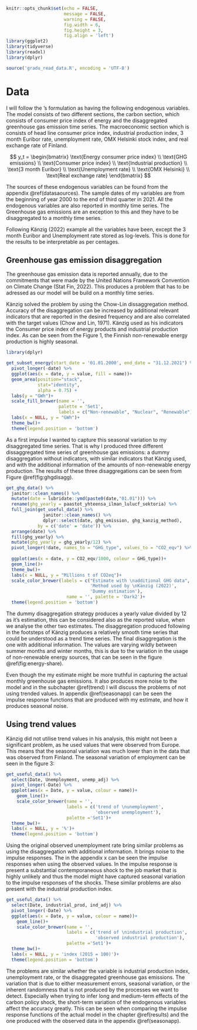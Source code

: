 ```r
knitr::opts_chunk$set(echo = FALSE,
                      message = FALSE,
                      warning = FALSE,
                      fig.width = 6,
                      fig.height = 3,
                      fig.align = 'left')
library(ggplot2)
library(tidyverse)
library(readxl)
library(dplyr)

source('gradu_read_data.R', encoding = 'UTF-8')
```

# Data

I will follow the \citeauthor{kaenzig2022}'s formulation as having the following endogenous variables. The model consists of two different sections, the carbon section, which consists of consumer price index of energy and the disaggregated greenhouse gas emission time series. The macroeconomic section which is consists of head line consumer price index, industrial production index, 3 month Euribor rate, unemployment rate, OMX Helsinki stock index, and real exchange rate of Finland.


$$
y_t =
\begin{bmatrix}
\text{Energy consumer price index} \\
\text{GHG emissions} \\
\text{Consumer price index} \\
\text{Industrial production} \\
\text{3 month Euribor} \\
\text{Unemployment rate} \\
\text{OMX Helsinki} \\
\text{Real exchange rate}
\end{bmatrix}
$$

The sources of these endogenous variables can be found from the appendix \@ref(datasaources). The sample dates of my variables are from the beginning of year 2000 to the end of third quarter in 2021. All the endogenous variables are also reported in monthly time series. The Greenhouse gas emissions are an exception to this and they have to be disaggregated to a monthly time series.    

Following Känzig (2022) example all the variables have been, except the 3 month Euribor and Unemployment rate stored as log-levels. This is done for the results to be interpretable as per centages.

## Greenhouse gas emission disaggregation

The greenhouse gas emission data is reported annually, due to the commitments that were made by the United Nations Framework Convention on Climate Change (Stat Fin, 2022). This produces a problem that has to be adressed as our model will be build on a monthly time series. 

Känzig solved the problem by using the Chow-Lin dissaggregation method. Accuracy of the disaggregation can be increased by additional relevant indicators that are reported in the desired frequency and are also correlated with the target values (Chow and Lin, 1971). Känzig used as his indicators the Consumer price index of energy products and industrial production index. As can be seen from the Figure 1, the Finnish non-renewable energy production is highly seasonal.   

```r

library(dplyr)

get_subset_energy(start_date = '01.01.2000', end_date = "31.12.2021") %>%
  pivot_longer(-date) %>%
  ggplot(aes(x = date, y = value, fill = name))+
  geom_area(position="stack", 
            stat="identity",
            alpha = 0.75) +
  labs(y = "GWh")+
  scale_fill_brewer(name = '',
                    palette = 'Set1',
                    labels = c("Non-renewable", "Nuclear", "Renewable"))+
  labs(x = NULL, y = "GWh")+
  theme_bw()+
  theme(legend.position = 'bottom')

```



As a first impulse I wanted to capture this seasonal variation to my disaggregated time series. That is why I produced three different dissaggregated time series of greenhouse gas emissions: a dummy disaggregation without indicators, with similar indicators that Känzig used, and with the additional information of the amounts of non-renewable energy production. The results of these three disaggregations can be seen from Figure \@ref(fig:ghgdisagg).



```r
 
get_ghg_data() %>%
  janitor::clean_names() %>% 
  mutate(date = lubridate::ymd(paste0(date,"01.01"))) %>%
  rename(ghg_yearly = paastot_yhteensa_ilman_lulucf_sektoria) %>%
  full_join(get_useful_data() %>%
              janitor::clean_names() %>% 
              dplyr::select(date, ghg_emission, ghg_kanzig_method), 
            by = c('date' = 'date')) %>%
  arrange(date) %>%
  fill(ghg_yearly) %>%
  mutate(ghg_yearly = ghg_yearly/12) %>%
  pivot_longer(!date, names_to = "GHG_type", values_to = "CO2_eqv") %>% 
  
  ggplot(aes(x = date, y = CO2_eqv/1000, colour = GHG_type))+
  geom_line()+
  theme_bw()+
  labs(x = NULL, y = "Millions t of CO2eq")+
  scale_color_brewer(labels = c("Estimate with \nadditional GHG data",
                                'Method used by \nKänzig (2022)',
                                'Dummy estimation'),
                       name = '', palette = 'Dark2')+
  theme(legend.position = 'bottom')

```


The dummy disaggregation strategy produces a yearly value divided by 12 as it's estimation, this can be considered also as the reported value, when we analyse the other two estimates. The disaggregation produced following in the footsteps of Känzig produces a relatively smooth time series that could be understood as a trend time series. The final disaggregation is the one with additional information. The values are varying wildly between summer months and winter months, this is due to the variation in the usage of non-renewable energy sources, that can be seen in the figure \@ref(fig:energy-share).

Even though the my estimate might be more truthful in capturing the actual monthly greenhouse gas emissions. It also produces more noise to the model and in the subchapter \@ref(trend) I will discuss the problems of not using trended values. In appendix \@ref(seasonapp) can be seen the impulse response functions that are produced with my estimate, and how it produces seasonal noise.

## Using trend values {#trend}

Känzig did not utilise trend values in his analysis, this might not been a significant problem, as he used values that were observed from Europe. This means that the seasonal variation was much lower than in the data that was observed from Finland. The seasonal variation of employment can be seen in the figure 3:

```r

get_useful_data() %>%
  select(Date, Unemployment, unemp_adj) %>% 
  pivot_longer(-Date) %>% 
  ggplot(aes(x = Date, y = value, colour = name))+
    geom_line()+
    scale_color_brewer(name = '',
                       labels = c('trend of \nunemployment',
                                  'observed unemployment'),
                       palette ='Set1')+
  theme_bw()+
  labs(x = NULL, y = '%')+
  theme(legend.position = 'bottom')
```


Using the original observed unemployment rate bring similar problems as using the disaggregation with additional information. It brings noise to the impulse responses. The in the appendix x can be seen the impulse responses when using the observed values. In the impulse response is present a substantial contemporaneous shock to the job market that is highly unlikely and thus the model might have captured seasonal variation to the impulse responses of the shocks. These similar problems are also present with the industrial production index.

```r

get_useful_data() %>%
  select(Date, industrial_prod, ind_adj) %>% 
  pivot_longer(-Date) %>% 
  ggplot(aes(x = Date, y = value, colour = name))+
    geom_line()+
    scale_color_brewer(name = '',
                       labels = c('trend of \nindustrial production',
                                  'observed industrial production'),
                       palette ='Set1')+
  theme_bw()+
  labs(x = NULL, y = 'index (2015 = 100)')+
  theme(legend.position = 'bottom')

```

The problems are similar whether the variable is industrial production index, unemployment rate, or the disaggregated greenhouse gas emissions. The variation that is due to either measurement errors, seasonal variation, or the inherent randomness that is not produced by the processes we want to detect. Especially when trying to infer long and medium-term effects of the carbon policy shock, the short-term variation of the endogenous variables affect the accuracy greatly. This can be seen when comparing the impulse response functions of the actual model in the chapter \@ref(results) and the one produced with the observed data in the appendix \@ref(seasonapp).

\newpage